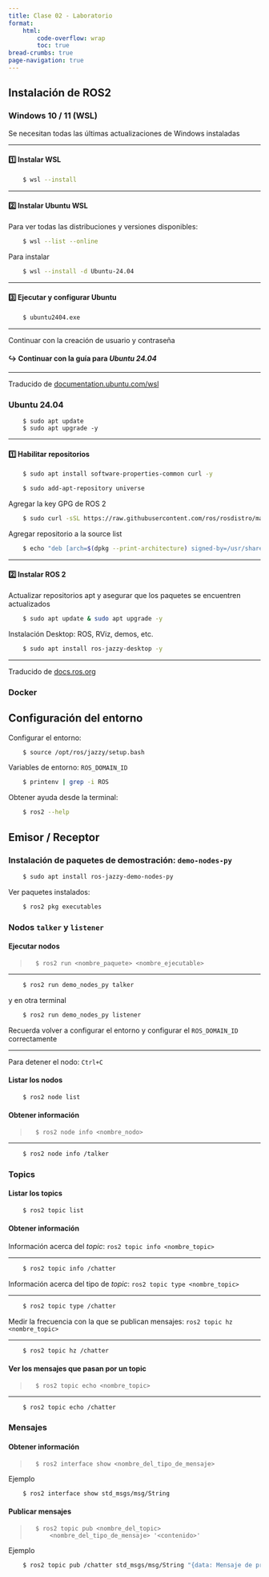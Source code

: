 ```yaml
---
title: Clase 02 - Laboratorio
format:
    html:
        code-overflow: wrap
        toc: true
bread-crumbs: true
page-navigation: true
---
```


## Instalación de ROS2

::: {.panel-tabset}

### Windows 10 / 11 (WSL)

::: {.callout-important title="Antes de iniciar"}
Se necesitan todas las últimas actualizaciones de Windows instaladas
:::

---------

#### 1️⃣ Instalar WSL
```.bash
    $ wsl --install
```

---------

#### 2️⃣ Instalar Ubuntu WSL
Para ver todas las distribuciones y versiones disponibles:
```.bash
    $ wsl --list --online
```

Para instalar
```.bash
    $ wsl --install -d Ubuntu-24.04
```

---------

#### 3️⃣ Ejecutar y configurar Ubuntu
```.bash
    $ ubuntu2404.exe
```

---------

::: {.callout-note title=""}
Continuar con la creación de usuario y contraseña
:::

#### ↪️ Continuar con la guía para *Ubuntu 24.04*

---------

Traducido de [documentation.ubuntu.com/wsl](https://documentation.ubuntu.com/wsl/en/latest/howto/install-ubuntu-wsl2/){target="_blank"}

### Ubuntu 24.04

::: {.callout-warning title="Actualizar el sistema"}
```
    $ sudo apt update
    $ sudo apt upgrade -y
```
:::

---------

#### 1️⃣ Habilitar repositorios
```.bash
    $ sudo apt install software-properties-common curl -y
```
```.bash
    $ sudo add-apt-repository universe
```

Agregar la key GPG de ROS 2

```.bash
    $ sudo curl -sSL https://raw.githubusercontent.com/ros/rosdistro/master/ros.key -o /usr/share/keyrings/ros-archive-keyring.gpg
```

Agregar repositorio a la source list

```.bash
    $ echo "deb [arch=$(dpkg --print-architecture) signed-by=/usr/share/keyrings/ros-archive-keyring.gpg] http://packages.ros.org/ros2/ubuntu $(. /etc/os-release && echo $UBUNTU_CODENAME) main" | sudo tee /etc/apt/sources.list.d/ros2.list > /dev/null
```

---------

#### 2️⃣ Instalar ROS 2
Actualizar repositorios apt y asegurar que los paquetes se encuentren actualizados
```.bash
    $ sudo apt update & sudo apt upgrade -y
```
Instalación Desktop: ROS, RViz, demos, etc.
```.bash
    $ sudo apt install ros-jazzy-desktop -y
```

---------

Traducido de [docs.ros.org](https://docs.ros.org/en/jazzy/Installation/Ubuntu-Install-Debs.html){target="_blank"}

### Docker



:::

## Configuración del entorno

Configurar el entorno:
```.bash
    $ source /opt/ros/jazzy/setup.bash
```

Variables de entorno: `ROS_DOMAIN_ID`
```.bash
    $ printenv | grep -i ROS
```

Obtener ayuda desde la terminal:
```.bash
    $ ros2 --help
```

## Emisor / Receptor

### Instalación de paquetes de demostración: `demo-nodes-py`

```.bash
    $ sudo apt install ros-jazzy-demo-nodes-py
```

Ver paquetes instalados:
```.bash
    $ ros2 pkg executables
```

### Nodos `talker` y `listener` 

#### Ejecutar nodos
   
>       $ ros2 run <nombre_paquete> <nombre_ejecutable>

---------

```.bash
    $ ros2 run demo_nodes_py talker
```
y en otra terminal
```.bash
    $ ros2 run demo_nodes_py listener
```

::: {.callout-tip}
Recuerda volver a configurar el entorno y configurar el `ROS_DOMAIN_ID` correctamente
:::

---------

::: {.callout-tip}
Para detener el nodo: `Ctrl+C`
:::

#### Listar los nodos

```.bash
    $ ros2 node list
```

#### Obtener información

>       $ ros2 node info <nombre_nodo>

---------

```.bash
    $ ros2 node info /talker
```

### Topics

#### Listar los topics

```.bash
    $ ros2 topic list
```

#### Obtener información

Información acerca del _topic_: `ros2 topic info <nombre_topic>`

---------

```.bash
    $ ros2 topic info /chatter
```

Información acerca del tipo de _topic_: `ros2 topic type <nombre_topic>` 

---------

```.bash
    $ ros2 topic type /chatter
```

Medir la frecuencia con la que se publican mensajes: `ros2 topic hz <nombre_topic>` 

---------

```.bash
    $ ros2 topic hz /chatter
```

#### Ver los mensajes que pasan por un topic

>       $ ros2 topic echo <nombre_topic>

---------

```.bash
    $ ros2 topic echo /chatter
```

### Mensajes

#### Obtener información

>       $ ros2 interface show <nombre_del_tipo_de_mensaje>

Ejemplo
```.bash
    $ ros2 interface show std_msgs/msg/String
```

#### Publicar mensajes

>       $ ros2 topic pub <nombre_del_topic>
>           <nombre_del_tipo_de_mensaje> '<contenido>'

Ejemplo
```.bash
    $ ros2 topic pub /chatter std_msgs/msg/String "{data: Mensaje de prueba}"
```

